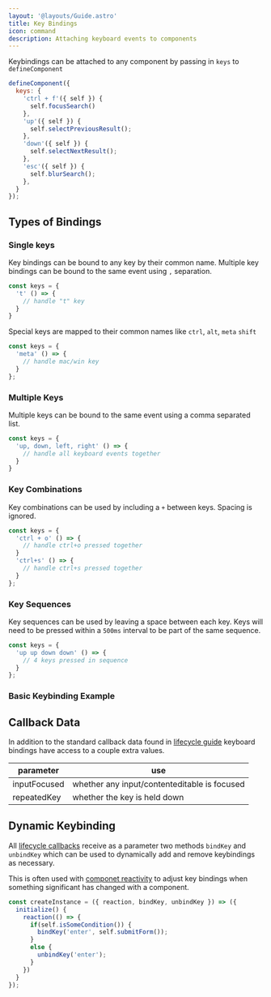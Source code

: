 ```yaml
---
layout: '@layouts/Guide.astro'
title: Key Bindings
icon: command
description: Attaching keyboard events to components
---
```


Keybindings can be attached to any component by passing in `keys` to `defineComponent`

```javascript
defineComponent({
  keys: {
    'ctrl + f'({ self }) {
      self.focusSearch()
    },
    'up'({ self }) {
      self.selectPreviousResult();
    },
    'down'({ self }) {
      self.selectNextResult();
    },
    'esc'({ self }) {
      self.blurSearch();
    },
  }
});
```

## Types of Bindings


### Single keys

Key bindings can be bound to any key by their common name. Multiple key bindings can be bound to the same event using `,` separation.

```javascript
const keys = {
  't' () => {
    // handle "t" key
  }
}
```

Special keys are mapped to their common names like `ctrl`, `alt`, `meta` `shift`

```javascript
const keys = {
  'meta' () => {
    // handle mac/win key
  }
};
```
### Multiple Keys

Multiple keys can be bound to the same event using a comma separated list.

```javascript
const keys = {
  'up, down, left, right' () => {
    // handle all keyboard events together
  }
}
```

### Key Combinations

Key combinations can be used by including a `+` between keys. Spacing is ignored.

```javascript
const keys = {
  'ctrl + o' () => {
    // handle ctrl+o pressed together
  }
  'ctrl+s' () => {
    // handle ctrl+s pressed together
  }
};
```

### Key Sequences

Key sequences can be used by leaving a space between each key. Keys will need to be pressed within a `500ms` interval to be part of the same sequence.

```javascript
const keys = {
  'up up down down' () => {
    // 4 keys pressed in sequence
  }
};
```

### Basic Keybinding Example

<PlaygroundExample id="basic-keybinding" direction="horizontal"></PlaygroundExample>

## Callback Data

In addition to the standard callback data found in [lifecycle guide](/components/lifecycle) keyboard bindings have access to a couple extra values.

| parameter         | use                                              |
|-------------------|--------------------------------------------------|
| inputFocused      | whether any input/contenteditable is focused     |
| repeatedKey       | whether the key is held down                     |


## Dynamic Keybinding

All [lifecycle callbacks](/components/lifecycle) receive as a parameter two methods `bindKey` and `unbindKey` which can be used to dynamically add and remove keybindings as necessary.

This is often used with [componet reactivity](/component/reactivity) to adjust key bindings when something significant has changed with a component.

```javascript
const createInstance = ({ reaction, bindKey, unbindKey }) => ({
  initialize() {
    reaction(() => {
      if(self.isSomeCondition()) {
        bindKey('enter', self.submitForm());
      }
      else {
        unbindKey('enter');
      }
    })
  }
});
```


<PlaygroundExample id="advanced-keybinding" direction="horizontal"></PlaygroundExample>


